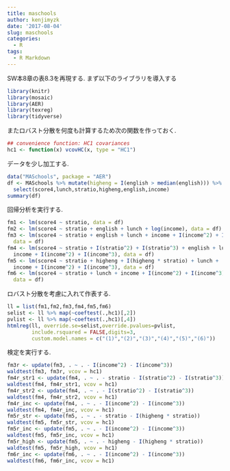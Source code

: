 ```yaml
---
title: maschools
author: kenjimyzk
date: '2017-08-04'
slug: maschools
categories:
  - R
tags:
  - R Markdown
---
```


SW本8章の表8.3を再現する. まず以下のライブラリを導入する
```r
library(knitr)
library(mosaic)
library(AER)
library(texreg)
library(tidyverse)
```

またロバスト分散を何度も計算するため次の関数を作っておく.
```r
## convenience function: HC1 covariances
hc1 <- function(x) vcovHC(x, type = "HC1")
```

データを少し加工する.
```r
data("MASchools", package = "AER")
df <- MASchools %>% mutate(higheng = I(english > median(english))) %>%
  select(score4,lunch,stratio,higheng,english,income)
summary(df)
```

回帰分析を実行する.
```r
fm1 <- lm(score4 ~ stratio, data = df)
fm2 <- lm(score4 ~ stratio + english + lunch + log(income), data = df)
fm3 <- lm(score4 ~ stratio + english + lunch + income + I(income^2) + I(income^3),
  data = df)
fm4 <- lm(score4 ~ stratio + I(stratio^2) + I(stratio^3) + english + lunch +
  income + I(income^2) + I(income^3), data = df)
fm5 <- lm(score4 ~ stratio + higheng + I(higheng * stratio) + lunch +
  income + I(income^2) + I(income^3), data = df)
fm6 <- lm(score4 ~ stratio + lunch + income + I(income^2) + I(income^3),
  data = df)
```


ロバスト分散を考慮に入れて作表する.
```r
ll = list(fm1,fm2,fm3,fm4,fm5,fm6)
selist <- ll %>% map(~coeftest(.,hc1)[,2])
pvlist <- ll %>% map(~coeftest(.,hc1)[,4])
htmlreg(ll, override.se=selist,override.pvalues=pvlist,
        include.rsquared = FALSE,digits=3,
        custom.model.names = c("(1)","(2)","(3)","(4)","(5)","(6)"))
```

検定を実行する.
```r
fm3r <- update(fm3, . ~ . - I(income^2) - I(income^3))
waldtest(fm3, fm3r, vcov = hc1)
fm4r_str1 <- update(fm4, . ~ . - stratio - I(stratio^2) - I(stratio^3))
waldtest(fm4, fm4r_str1, vcov = hc1)
fm4r_str2 <- update(fm4, . ~ . - I(stratio^2) - I(stratio^3))
waldtest(fm4, fm4r_str2, vcov = hc1)
fm4r_inc <- update(fm4, . ~ . - I(income^2) - I(income^3))
waldtest(fm4, fm4r_inc, vcov = hc1)
fm5r_str <- update(fm5, . ~ . - stratio - I(higheng * stratio))
waldtest(fm5, fm5r_str, vcov = hc1)
fm5r_inc <- update(fm5, . ~ . - I(income^2) - I(income^3))
waldtest(fm5, fm5r_inc, vcov = hc1)
fm5r_high <- update(fm5, . ~ . - higheng - I(higheng * stratio))
waldtest(fm5, fm5r_high, vcov = hc1)
fm6r_inc <- update(fm6, . ~ . - I(income^2) - I(income^3))
waldtest(fm6, fm6r_inc, vcov = hc1)
```

